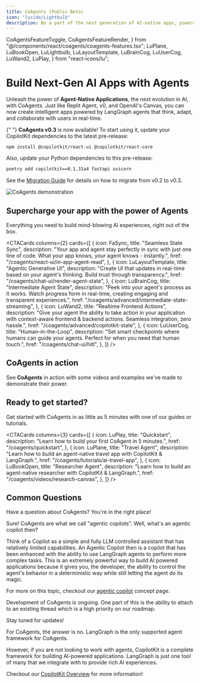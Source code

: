 ```yaml
---
title: CoAgents (Public Beta)
icon: "lucide/Lightbulb"
description: Be a part of the next generation of AI-native apps, powered by CopilotKit & LangGraph.
---
```


  CoAgentsFeatureToggle,
  CoAgentsFeatureRender,
} from "@/components/react/coagents/coagents-features.tsx";
  LuPlane,
  LuBookOpen,
  LuLightbulb,
  LuLayoutTemplate,
  LuBrainCog,
  LuUserCog,
  LuWand2,
  LuPlay,
} from "react-icons/lu";

# Build Next-Gen AI Apps with Agents

Unleash the power of **Agent-Native Applications**, the next evolution in AI, with CoAgents. Just like Replit Agent, v0, and OpenAI's Canvas, you can now create intelligent apps powered by LangGraph agents that think, adapt, and collaborate with users in real-time.

<Callout>

{" "}
<strong>CoAgents v0.3</strong> is now available! To start using it, update your
CopilotKit dependencies to the latest pre-release:

```package-install
npm install @copilotkit/react-ui @copilotkit/react-core
```

Also, update your Python dependencies to this pre-release:

```bash
poetry add copilotkit==0.1.31a4 fastapi uvicorn
```

See the [Migration Guide](/coagents/troubleshooting/migrate-from-v0.2-to-v0.3) for details on how to migrate from v0.2 to v0.3.

</Callout>

<Frame className="mt-0 mb-6">
  <img
    src="/images/CoAgents.gif"
    alt="CoAgents demonstration"
    className="w-auto"
  />
</Frame>

## Supercharge your app with the power of Agents

Everything you need to build mind-blowing AI experiences, right out of the box.

<CTACards
  columns={2}
  cards={[
    {
      icon: FaSync,
      title: "Seamless State Sync",
      description:
        "Your app and agent stay perfectly in sync with just one line of code. What your app knows, your agent knows - instantly.",
      href: "/coagents/react-ui/in-app-agent-read",
    },
    {
      icon: LuLayoutTemplate,
      title: "Agentic Generative UI",
      description:
        "Create UI that updates in real-time based on your agent's thinking. Build trust through transparency.",
      href: "/coagents/chat-ui/render-agent-state",
    },
    {
      icon: LuBrainCog,
      title: "Intermediate Agent State",
      description:
        "Peek into your agent's process as it works. Watch progress form in real-time, creating engaging and transparent experiences.",
      href: "/coagents/advanced/intermediate-state-streaming",
    },
    {
      icon: LuWand2,
      title: "Realtime Frontend Actions",
      description:
        "Give your agent the ability to take action in your application with context-aware frontend & backend actions. Seamless integration, zero hassle.",
      href: "/coagents/advanced/copilotkit-state",
    },
    {
      icon: LuUserCog,
      title: "Human-in-the-Loop",
      description:
        "Set smart checkpoints where humans can guide your agents. Perfect for when you need that human touch.",
      href: "/coagents/chat-ui/hitl",
    },
  ]}
/>

## CoAgents in action

See **CoAgents** in action with some videos and examples we've made to demonstrate their power.

<ExamplesCarousel examples={CoAgentsExamples} />

## Ready to get started?

Get started with CoAgents in as little as 5 minutes with one of our guides or tutorials.

<CTACards
  columns={3}
  cards={[
    {
      icon: LuPlay,
      title: "Quickstart",
      description: "Learn how to build your first CoAgent in 5 minutes.",
      href: "/coagents/quickstart",
    },
    {
      icon: LuPlane,
      title: "Travel Agent",
      description:
        "Learn how to build an agent-native travel app with CopilotKit & LangGraph.",
      href: "/coagents/tutorials/ai-travel-app",
    },
    {
      icon: LuBookOpen,
      title: "Researcher Agent",
      description:
        "Learn how to build an agent-native researcher with CopilotKit & LangGraph.",
      href: "/coagents/videos/research-canvas",
    },
  ]}
/>

## Common Questions

Have a question about CoAgents? You're in the right place!

<Accordions>
<Accordion title="Can you explain what a CoAgent is in more detail?">
Sure! CoAgents are what we call "agentic copilots". Well, what's an agentic copilot then?

Think of a Copilot as a simple and fully LLM controlled assistant that has relatively limited capabilities. An Agentic Copilot then is a copilot
that has been enhanced with the ability to use LangGraph agents to perform more complex tasks. This is an extremely powerful way to build AI
powered applications because it gives you, the developer, the ability to control the agent's behavior in a deterministic way while still letting
the agent do its magic.

For more on this topic, checkout our [agentic copilot](/coagents/concepts/agentic-copilots) concept page.

</Accordion>
<Accordion title="Can I attach to an existing thread?">
Development of CoAgents is ongoing. One part of this is the ability to attach to an existing thread which is a high priority on our roadmap.

Stay tuned for updates!

</Accordion>
<Accordion title="Can I use CopilotKit without LangGraph?">
For CoAgents, the answer is no. LangGraph is the only supported agent framework for CoAgents.

However, if you are not looking to work with agents, CopilotKit is a complete framework for building AI-powered applications. LangGraph is just one tool of many that we integrate with to provide
rich AI experiences.

Checkout our [CopilotKit Overview](/) for more information!

</Accordion>
</Accordions>
